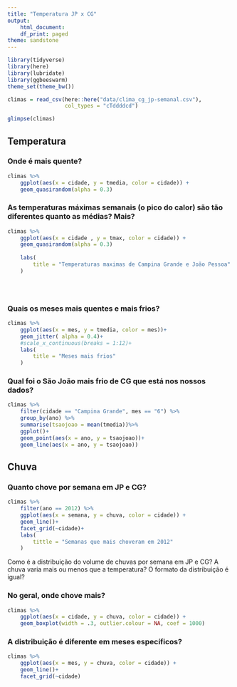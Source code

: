 ```yaml
---
title: "Temperatura JP x CG"
output:
    html_document:
    df_print: paged
theme: sandstone
---
```


```r
library(tidyverse)
library(here)
library(lubridate)
library(ggbeeswarm)
theme_set(theme_bw())
```

```r
climas = read_csv(here::here("data/clima_cg_jp-semanal.csv"), 
                  col_types = "cTddddcd")

glimpse(climas)
```

## Temperatura

### Onde é mais quente?
```r
climas %>%
    ggplot(aes(x = cidade, y = tmedia, color = cidade)) +
    geom_quasirandom(alpha = 0.3)
```

### As temperaturas máximas semanais (o pico do calor) são tão diferentes quanto as médias? Mais?  

```r
climas %>%
    ggplot(aes(x = cidade , y = tmax, color = cidade)) +
    geom_quasirandom(alpha = 0.3)
    
    labs(
        title = "Temperaturas maximas de Campina Grande e João Pessoa"
    )


    


```

### Quais os meses mais quentes e mais frios? 

```r
climas %>%
    ggplot(aes(x = mes, y = tmedia, color = mes))+
    geom_jitter( alpha = 0.4)+
    #scale_x_continuous(breaks = 1:12)+
    labs(
        title = "Meses mais frios"
    )

```

### Qual foi o São João  mais frio de CG que está nos nossos dados?
```r
climas %>%
    filter(cidade == "Campina Grande", mes == "6") %>%
    group_by(ano) %>%
    summarise(tsaojoao = mean(tmedia))%>%
    ggplot()+
    geom_point(aes(x = ano, y = tsaojoao))+
    geom_line(aes(x = ano, y = tsaojoao))
```



## Chuva

### Quanto chove por semana em JP e CG?
```r
climas %>%
    filter(ano == 2012) %>%
    ggplot(aes(x = semana, y = chuva, color = cidade)) +
    geom_line()+
    facet_grid(~cidade)+
    labs(
        tittle = "Semanas que mais choveram em 2012"
    )

```

Como é a distribuição do volume de chuvas por semana em JP e CG? A chuva varia mais ou menos que a temperatura? O formato da distribuição é igual? 

### No geral, onde chove mais?

```r
climas %>%
    ggplot(aes(x = cidade, y = chuva, color = cidade)) +
    geom_boxplot(width = .3, outlier.colour = NA, coef = 1000)
```


### A distribuição é diferente em meses específicos? 
```r
climas %>%
    ggplot(aes(x = mes, y = chuva, color = cidade)) +
    geom_line()+
    facet_grid(~cidade)
```


